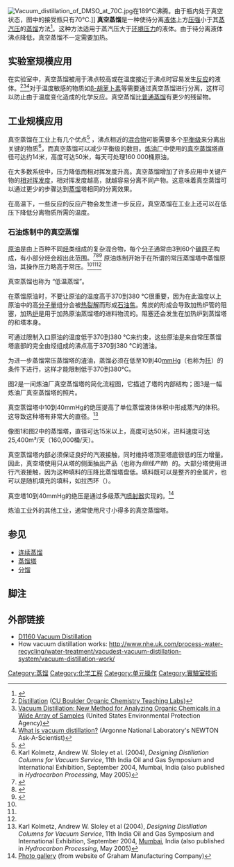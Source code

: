 [[File:Vacuum_distillation_of_DMSO_at_70C.jpg|thumb]]在189°C沸腾。由于瓶内处于真空状态，图中的接受瓶只有70°C.]]
'''真空蒸馏'''是一种使待分离[[液体|液体]]上方[[压强|压强]]小于其[[蒸汽压|蒸汽压]]的[[蒸馏|蒸馏]]方法<ref name=HarwoodMoodyEOCPAP>{{cite book|author = Laurence M. Harwood, Christopher J. Moody|title = Experimental organic chemistry: Principles and Practice|url = https://archive.org/details/experimentalorga00harw|edition = Illustrated edition |pages = [https://archive.org/details/experimentalorga00harw/page/147 147]–149|isbn = 978-0632020171 |year=1989 |publisher=WileyBlackwell}}</ref>。这种方法适用于蒸汽压大于[[大气压|环境压力]]的液体。由于待分离液体沸点降低，真空蒸馏不一定需要加热。
==实验室规模应用==
在实验室中，真空蒸馏被用于沸点较高或在温度接近于沸点时容易发生[[化学变化|反应]]的液体。<ref>[http://orgchem.colorado.edu/hndbksupport/dist/dist.html  Distillation] {{Wayback|url=http://orgchem.colorado.edu/hndbksupport/dist/dist.html |date=20120207090109 }} ([[University_of_Colorado,_Boulder|CU Boulder Organic Chemistry Teaching Labs]])</ref><ref>[http://www.epa.gov/esd/chemistry/vacuum/default.htm Vacuum Distillation: New Method for Analyzing Organic Chemicals in a Wide Array of Samples] {{Wayback|url=http://www.epa.gov/esd/chemistry/vacuum/default.htm |date=20150828231406 }} (United States Environmental Protection Agency)</ref><ref>[http://www.newton.dep.anl.gov/askasci/chem00/chem00635.htm What is vacuum distillation?] {{Wayback|url=http://www.newton.dep.anl.gov/askasci/chem00/chem00635.htm |date=20150226223505 }} (Argonne National Laboratory's NEWTON Ask-A-Scientist)</ref>对于温度敏感的物质如[[β-胡萝卜素|β-胡萝卜素]]等需要通过真空蒸馏进行分离，这样可以防止由于温度变化造成的化学反应。真空蒸馏比[[蒸馏|普通蒸馏]]有更少的残留物。

== 工业规模应用 ==
真空蒸馏在工业上有几个优点<ref name=Kister>{{cite book|author=Kister, Henry Z.|title= [[Distillation_Design|Distillation Design]]|edition=1st|publisher=McGraw-Hill|year=1992|isbn=0-07-034909-6}}</ref> ，沸点相近的[[混合物|混合物]]可能需要多个[[平衡级|平衡级]]来分离出关键的物质<ref>Karl Kolmetz, Andrew W. Sloley et al. (2004), ''Designing Distillation Columns for Vacuum Service'', 11th India Oil and Gas Symposium and International Exhibition, September 2004, Mumbai, India (also published in ''Hydrocarbon Processing'', May 2005)</ref>，而真空蒸馏可以减少平衡级的数目。[[炼油厂|炼油厂]]中使用的[[真空蒸馏塔|真空蒸馏塔]]直径可达约14米，高度可达50米，每天可处理160 000桶原油。

在大多数系统中，压力降低而相对挥发度升高。真空蒸馏增加了许多应用中关键产物的[[相对挥发度|相对挥发度]]，相对挥发度越高，就越容易分离不同产物。这意味着真空蒸馏可以通过更少的步骤达到[[蒸馏|蒸馏]]塔相同的分离效果。

在高温下，一些反应的反应产物会发生进一步反应，真空蒸馏在工业上还可以在低压下降低分离物质所需的温度。

===石油炼制中的真空蒸馏===
[[原油|原油]]是由上百种不同[[烃|烃]]类组成的复杂混合物，每个[[分子|分子]]通常由3到60个[[碳|碳]][[原子|原子]]构成，有小部分烃会超出此范围。<ref name=Handwerk>{{cite book|author=Gary, J.H. and Handwerk, G.E.|title=Petroleum Refining Technology and Economics|url=https://archive.org/details/petroleumrefinin002edgary_p5f5|edition=2nd|publisher=Marcel Dekker, Inc|year=1984|isbn=0-8247-7150-8}}</ref><ref name=Leffler>{{cite book|author=Leffler, W.L. |title=Petroleum refining for the nontechnical person|edition=2nd|publisher=PennWell Books|year=1985|isbn=0-87814-280-0}}</ref><ref>{{cite book|author=James G, Speight|title=The Chemistry and Technology of Petroleum|edition=Fourth|publisher=CRC Press|year=2006|id=0-8493-9067-2}}</ref> 原油炼制开始于在所谓的常压蒸馏塔中蒸馏原油，其操作压力略高于常压。<ref name=Kister/><ref name=Handwerk/><ref name=Leffler/>

真空蒸馏也称为 “低温蒸馏”。

在蒸馏原油时，不要让原油的温度高于370到380 °C很重要，因为在此温度以上原油中的高[[分子量|分子量]]组分会被[[裂化反应|热裂解]]而形成[[石油焦|石油焦]]。焦炭的形成会导致加热炉管的阻塞，加热[[炉|炉]]是用于加热原油蒸馏塔的进料物流的。阻塞还会发生在加热炉到蒸馏塔的{{le|管路|piping}}和塔本身。

可通过限制入口原油的温度低于370到380 °C来约束，这些原油是来自常压蒸馏塔底部的完全由烃组成的沸点高于370到380 °C的渣油。

为进一步蒸馏常压蒸馏塔的渣油，蒸馏必须在{{le|绝对压力|absolute pressure|绝压}}低至10到40[[毫米汞柱|mmHg]]（也称为[[托|托]]）的条件下进行，这样才能限制{{le|操作温度|operating temperature}}低于370到380°C。

图2是一间炼油厂真空蒸馏塔的简化流程图，它描述了塔的内部结构；图3是一幅炼油厂真空蒸馏塔的照片。

真空蒸馏塔中10到40mmHg的绝压提高了单位蒸馏液体体积中形成蒸汽的体积。这导致这种塔有非常大的直径。<ref>Karl Kolmetz, Andrew W. Sloley et al (2004), ''Designing Distillation Columns for Vacuum Service'', 11th India Oil and Gas Symposium and International Exhibition, September 2004, [[孟买|Mumbai]], India (also published in ''Hydrocarbon Processing'', May 2005)</ref>

像图1和图2中的蒸馏塔，直径可达15米以上，高度可达50米，进料速度可达25,400m³/天（160,000桶/天）。

真空蒸馏塔内部必须保证良好的汽液接触，同时维持塔顶至塔底很低的压力增量。因此，真空塔使用只从塔的侧面抽出产品（也称为''侧线产物''）的{{le|理论塔板|Theoretical plate|蒸馏塔盘}}。大部分塔使用{{le|填充床|Packed bed|填料}}进行汽液接触，因为这种填料的压降比蒸馏塔盘低。填料既可以是整齐的金属片，也可以是随机填充的填料，如拉西环（{{lang|en|Raschig rings}}）。

真空塔10到40mmHg的绝压是通过多级蒸汽[[喷射器|喷射器]]实现的。<ref>[http://www.graham-mfg.com/ejphotos.html Photo gallery] {{webarchive|url=https://web.archive.org/web/20090207173354/http://graham-mfg.com/ejphotos.html |date=2009-02-07 }} (from website of Graham Manufacturing Company)</ref>

炼油工业外的其他工业，通常使用尺寸小得多的真空蒸馏塔。

==参见==
*[[连续蒸馏|连续蒸馏]]
*[[蒸馏塔|蒸馏塔]]
*[[分馏|分馏]]

==脚注==
{{reflist}}

==外部链接==
* [https://web.archive.org/web/20080901002137/http://www.fractional-distillation.com/automatic_astm_d_1160.html D1160 Vacuum Distillation]
* How vacuum distillation works: http://www.nhe.uk.com/process-water-recycling/water-treatment/vacudest-vacuum-distillation-system/vacuum-distillation-work/ {{Wayback|url=http://www.nhe.uk.com/process-water-recycling/water-treatment/vacudest-vacuum-distillation-system/vacuum-distillation-work/ |date=20201124152705 }}

[[Category:蒸馏|Category:蒸馏]]
[[Category:化学工程|Category:化学工程]]
[[Category:单元操作|Category:单元操作]]
[[Category:實驗室技術|Category:實驗室技術]]